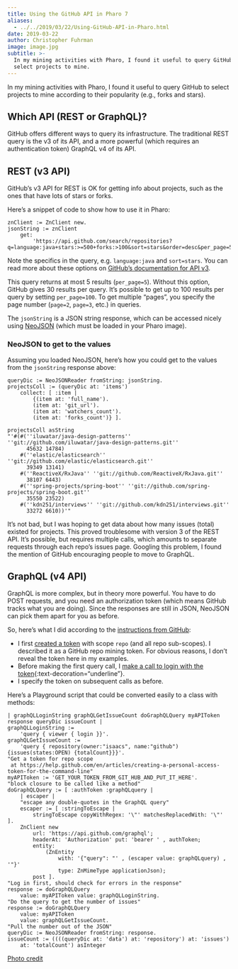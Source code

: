 ```yaml
---
title: Using the GitHub API in Pharo 7
aliases: 
  - ../../2019/03/22/Using-GitHub-API-in-Pharo.html
date: 2019-03-22
author: Christopher Fuhrman
image: image.jpg
subtitle: >-
  In my mining activities with Pharo, I found it useful to query GitHub to
  select projects to mine.
---
```


In my mining activities with Pharo, I found it useful to query GitHub to select projects to mine according to their popularity (e.g., forks and stars).

## Which API (REST or GraphQL)?

GitHub offers different ways to query its infrastructure. The traditional REST query is the v3 of its API, and a more powerful (which requires an authentication token) GraphQL v4 of its API.

## REST (v3 API) 

GitHub's v3 API for REST is OK for getting info about projects, such as the ones that have lots of stars or forks. 

Here's a snippet of code to show how to use it in Pharo:

```smalltalk
znClient := ZnClient new.
jsonString := znClient
    get:
        'https://api.github.com/search/repositories?q=language:java+stars:>=500+forks:>100&sort=stars&order=desc&per_page=5'.
```

::: {.callout-note}
Note the specifics in the query, e.g. `language:java` and `sort=stars`. You can read more about these options on [GitHub's documentation for API v3](https://developer.github.com/v3/).
:::

::: {.callout-warning}
This query returns at most 5 results (`per_page=5`). Without this option, GitHub gives 30 results per query. It's possible to get up to 100 results per query by setting `per_page=100`. To get multiple "pages", you specify the page number (`page=2`, `page=3`, etc.) in queries.
:::

The `jsonString` is a JSON string response, which can be accessed nicely using [NeoJSON](https://github.com/svenvc/NeoJSON) (which must be loaded in your Pharo image).

### NeoJSON to get to the values

Assuming you loaded NeoJSON, here's how you could get to the values from the `jsonString` response above:

```smalltalk
queryDic := NeoJSONReader fromString: jsonString.
projectsColl := (queryDic at: 'items')
    collect: [ :item | 
        {(item at: 'full_name').
        (item at: 'git_url').
        (item at: 'watchers_count').
        (item at: 'forks_count')} ].

projectsColl asString
"'#(#(''iluwatar/java-design-patterns'' ''git://github.com/iluwatar/java-design-patterns.git''
      45632 14784)
    #(''elastic/elasticsearch'' ''git://github.com/elastic/elasticsearch.git''
      39349 13141)
    #(''ReactiveX/RxJava'' ''git://github.com/ReactiveX/RxJava.git''
      38107 6443)
    #(''spring-projects/spring-boot'' ''git://github.com/spring-projects/spring-boot.git''
      35550 23522)
    #(''kdn251/interviews'' ''git://github.com/kdn251/interviews.git''
      33272 6610))'"
```

It's not bad, but I was hoping to get data about how many issues (total) existed for projects. This proved troublesome with version 3 of the REST API. It's possible, but requires multiple calls, which amounts to separate requests through each repo's issues page. Googling this problem, I found the mention of GitHub encouraging people to move to GraphQL.

## GraphQL (v4 API)

GraphQL is more complex, but in theory more powerful. You have to do POST requests, and you need an authorization token (which means GitHub tracks what you are doing). Since the responses are still in JSON, NeoJSON can pick them apart for you as before.

So, here's what I did according to the [instructions from GitHub](https://developer.github.com/v4/guides/forming-calls/):

- I first [created a token](https://help.github.com/en/articles/creating-a-personal-access-token-for-the-command-line) with scope `repo` (and all repo sub-scopes). I described it as a GitHub repo mining token. For obvious reasons, I don't reveal the token here in my examples.
- Before making the first query call, I [make a call to login with the token](https://developer.github.com/v4/guides/forming-calls/#communicating-with-graphql){:text-decoration="underline"}.
- I specify the token on subsequent calls as before.

Here's a Playground script that could be converted easily to a class with methods:

```smalltalk
| graphQLLoginString graphQLGetIssueCount doGraphQLQuery myAPIToken response queryDic issueCount |
graphQLLoginString :=
    'query { viewer { login }}'.
graphQLGetIssueCount :=
    'query { repository(owner:"isaacs", name:"github") {issues(states:OPEN) {totalCount}}}'.
"Get a token for repo scope
 at https://help.github.com/en/articles/creating-a-personal-access-token-for-the-command-line"
myAPIToken := 'GET_YOUR_TOKEN_FROM_GIT_HUB_AND_PUT_IT_HERE'.
"block closure to be called like a method"
doGraphQLQuery := [ :authToken :graphQLquery | 
    | escaper |
    "escape any double-quotes in the GraphQL query"
    escaper := [ :stringToEscape | 
        stringToEscape copyWithRegex: '\"' matchesReplacedWith: '\"' ].
    ZnClient new
        url: 'https://api.github.com/graphql';
        headerAt: 'Authorization' put: 'bearer ' , authToken;
        entity:
            (ZnEntity
                with: '{"query": "' , (escaper value: graphQLquery) , '"}'
                type: ZnMimeType applicationJson);
        post ].
"Log in first, should check for errors in the response"
response := doGraphQLQuery
    value: myAPIToken value: graphQLLoginString.
"Do the query to get the number of issues"
response := doGraphQLQuery
    value: myAPIToken
    value: graphQLGetIssueCount.
"Pull the number out of the JSON"
queryDic := NeoJSONReader fromString: response.
issueCount := ((((queryDic at: 'data') at: 'repository') at: 'issues')
    at: 'totalCount') asInteger
```

[Photo credit](https://pixabay.com/photos/fork-cutlery-metal-metal-fork-2390507/)
